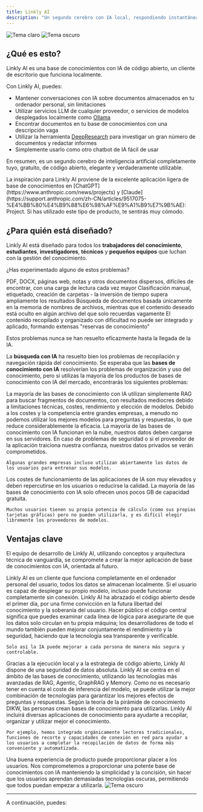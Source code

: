 ```yaml
---
title: Linkly AI
description: "Un segundo cerebro con IA local, respondiendo instantáneamente desde tus archivos."
---
```


<img
  className="block dark:hidden"
  src="/images/hero-light.webp"
  alt="Tema claro"
/>
<img
  className="hidden dark:block"
  src="/images/hero-dark.webp"
  alt="Tema oscuro"
/>

## ¿Qué es esto?

Linkly AI es una base de conocimientos con IA de código abierto, un cliente de escritorio que funciona localmente.

Con Linkly AI, puedes:

- Mantener conversaciones con IA sobre documentos almacenados en tu ordenador personal, sin limitaciones
- Utilizar servicios LLM de cualquier proveedor, o servicios de modelos desplegados localmente como [Ollama](https://ollama.com/)
- Encontrar documentos en tu base de conocimientos con una descripción vaga
- Utilizar la herramienta [DeepResearch](https://openai.com/index/introducing-deep-research/) para investigar un gran número de documentos y redactar informes
- Simplemente usarlo como otro chatbot de IA fácil de usar

En resumen, es un segundo cerebro de inteligencia artificial completamente tuyo, gratuito, de código abierto, elegante y verdaderamente utilizable.

<Tip>
  La inspiración para Linkly AI proviene de la excelente aplicación ligera de base de conocimientos en [ChatGPT](https://www.anthropic.com/news/projects)
  y
  [Claude](https://support.anthropic.com/zh-CN/articles/9517075-%E4%BB%80%E4%B9%88%E6%98%AF%E9%A1%B9%E7%9B%AE): Project.
  Si has utilizado este tipo de producto, te sentirás muy cómodo.
</Tip>

## ¿Para quién está diseñado?

Linkly AI está diseñado para todos los **trabajadores del conocimiento**, **estudiantes**, **investigadores**, **técnicos** y **pequeños equipos** que luchan con la gestión del conocimiento.

¿Has experimentado alguno de estos problemas?

<CardGroup cols={2}>
  <Card title="Proliferación de fragmentos de información" icon="file-lines" iconType="duotone">
    PDF, DOCX, páginas web, notas y otros documentos dispersos, difíciles de encontrar, con una carga de lectura cada vez mayor
  </Card>
  <Card title="Organización del conocimiento consume mucho tiempo" icon="folder-tree" iconType="duotone">
    Clasificación manual, etiquetado, creación de carpetas - la inversión de tiempo supera ampliamente los resultados
  </Card>
  <Card title="Búsqueda ineficiente" icon="magnifying-glass" iconType="duotone">
    Búsqueda de documentos basada únicamente en la memoria de nombres de archivos, mientras que el contenido deseado está oculto en algún archivo del que solo recuerdas vagamente
  </Card>
  <Card title="Dificultad para utilizar el conocimiento, convirtiéndote en un 'hámster de conocimiento'" icon="box-archive" iconType="duotone">
    El contenido recopilado y organizado con dificultad no puede ser integrado y aplicado, formando extensas "reservas de conocimiento"
  </Card>
</CardGroup>

Estos problemas nunca se han resuelto eficazmente hasta la llegada de la IA.

La **búsqueda con IA** ha resuelto bien los problemas de recopilación y navegación rápida del conocimiento. Se esperaba que las **bases de conocimiento con IA** resolverían los problemas de organización y uso del conocimiento, pero si utilizas la mayoría de los productos de bases de conocimiento con IA del mercado, encontrarás los siguientes problemas:

<AccordionGroup>
  <Accordion title="Respuestas inexactas, alucinaciones significativas">
    La mayoría de las bases de conocimiento con IA utilizan simplemente RAG para buscar fragmentos de documentos, con resultados mediocres debido a limitaciones técnicas, costes, rendimiento y elección de modelos.
  </Accordion>
  <Accordion title="Elección de modelos limitada">
    Debido a los costes y la competencia entre grandes empresas, a menudo no podemos utilizar los mejores modelos para preguntas y respuestas, lo que reduce considerablemente la eficacia.
  </Accordion>
  <Accordion title="Preocupante privacidad de datos">
    La mayoría de las bases de conocimiento con IA funcionan en la nube, nuestros datos deben cargarse en sus servidores. En caso de problemas de seguridad o si el proveedor de la aplicación traiciona nuestra confianza, nuestros datos privados se verán comprometidos.

    Algunas grandes empresas incluso utilizan abiertamente los datos de los usuarios para entrenar sus modelos.

  </Accordion>
  <Accordion title="Capacidad limitada, costes elevados">
    Los costes de funcionamiento de las aplicaciones de IA son muy elevados y deben repercutirse en los usuarios o reducirse la calidad. La mayoría de las bases de conocimiento con IA solo ofrecen unos pocos GB de capacidad gratuita.
    
    Muchos usuarios tienen su propia potencia de cálculo (como sus propias tarjetas gráficas) pero no pueden utilizarla, y es difícil elegir libremente los proveedores de modelos.
  </Accordion>
</AccordionGroup>

## Ventajas clave

El equipo de desarrollo de Linkly AI, utilizando conceptos y arquitectura técnica de vanguardia, se compromete a crear la mejor aplicación de base de conocimientos con IA, orientada al futuro.

<CardGroup cols={1}>
  <Card title="Prioridad local" icon="laptop" horizontal="horizontal" iconType="duotone">
    Linkly AI es un cliente que funciona completamente en el ordenador personal del usuario, todos los datos se almacenan localmente. Si el usuario es capaz de desplegar su propio modelo, incluso puede funcionar completamente sin conexión.
  </Card>
  <Card title="Código abierto" icon="github" horizontal="horizontal" iconType="duotone">
    Linkly AI ha abrazado el código abierto desde el primer día, por una firme convicción en la futura libertad del conocimiento y la soberanía del usuario. Hacer público el código central significa que puedes examinar cada línea de lógica para asegurarte de que los datos solo circulan en tu propia máquina; los desarrolladores de todo el mundo también pueden mejorar conjuntamente el rendimiento y la seguridad, haciendo que la tecnología sea transparente y verificable.

    Solo así la IA puede mejorar a cada persona de manera más segura y controlable.

  </Card>
  <Card title="Seguridad de datos" icon="shield-check" horizontal="horizontal" iconType="duotone">
    Gracias a la ejecución local y a la estrategia de código abierto, Linkly AI dispone de una seguridad de datos absoluta.
  </Card>
  <Card title="Más preciso" icon="bullseye" horizontal="horizontal" iconType="duotone">
    Linkly AI se centra en el ámbito de las bases de conocimiento, utilizando las tecnologías más avanzadas de RAG, Agentic, GraphRAG y Memory. Como no es necesario tener en cuenta el coste de inferencia del modelo, se puede utilizar la mejor combinación de tecnologías para garantizar los mejores efectos de preguntas y respuestas.
  </Card>
  <Card title="Ricas aplicaciones de conocimiento" icon="brain" horizontal="horizontal" iconType="duotone">
    Según la teoría de la pirámide de conocimiento DIKW, las personas crean bases de conocimiento para utilizarlas. Linkly AI incluirá diversas aplicaciones de conocimiento para ayudarte a recopilar, organizar y utilizar mejor el conocimiento.

    Por ejemplo, hemos integrado orgánicamente lectores tradicionales, funciones de recorte y capacidades de conexión en red para ayudar a los usuarios a completar la recopilación de datos de forma más conveniente y automatizada.

  </Card>
  <Card title="Experiencia de usuario de primera clase" icon="star" horizontal="horizontal" iconType="duotone">
    Una buena experiencia de producto puede proporcionar placer a los usuarios. Nos comprometemos a proporcionar una potente base de conocimientos con IA manteniendo la simplicidad y la concisión, sin hacer que los usuarios aprendan demasiadas tecnologías oscuras, permitiendo que todos puedan empezar a utilizarla.
  </Card>
</CardGroup>
<Frame>
<img
  className=""
  src="/images/gallery01.webp"
  alt="Tema oscuro"
/>
</Frame>

---

A continuación, puedes:

<CardGroup cols={2}>
  <Card
    title="¿Cómo empezar a usar?"
    icon="plane"
    iconType="duotone"
    horizontal="horizontal"
  ></Card>
  <Card
    title="Unirse a la lista de espera"
    icon="hourglass-start"
    iconType="duotone"
    horizontal="horizontal"
  ></Card>
</CardGroup> 